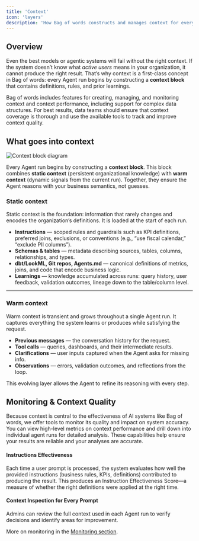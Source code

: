 ```yaml
---
title: 'Context'
icon: 'layers'
description: 'How Bag of words constructs and manages context for every Agent run'
---
```


## Overview  

Even the best models or agentic systems will fail without the right context. If the system doesn’t know what *active users* means in your organization, it cannot produce the right result. That’s why context is a first-class concept in Bag of words: every Agent run begins by constructing a **context block** that contains definitions, rules, and prior learnings.  

Bag of words includes features for creating, managing, and monitoring context and context performance, including support for complex data structures. For best results, data teams should ensure that context coverage is thorough and use the available tools to track and improve context quality.

## What goes into context  

![Context block diagram](/assets/media/context.png)

Every Agent run begins by constructing a **context block**. This block combines **static context** (persistent organizational knowledge) with **warm context** (dynamic signals from the current run). Together, they ensure the Agent reasons with your business semantics, not guesses.  

### Static context  

Static context is the foundation: information that rarely changes and encodes the organization’s definitions. It is loaded at the start of each run.  

- **Instructions** — scoped rules and guardrails such as KPI definitions, preferred joins, exclusions, or conventions (e.g., “use fiscal calendar,” “exclude PII columns”).  
- **Schemas & tables** — metadata describing sources, tables, columns, relationships, and types.  
- **dbt/LookML, Git repos, Agents.md** — canonical definitions of metrics, joins, and code that encode business logic.  
- **Learnings** — knowledge accumulated across runs: query history, user feedback, validation outcomes, lineage down to the table/column level.  

---

### Warm context  

Warm context is transient and grows throughout a single Agent run. It captures everything the system learns or produces while satisfying the request.  

- **Previous messages** — the conversation history for the request.  
- **Tool calls** — queries, dashboards, and their intermediate results.  
- **Clarifications** — user inputs captured when the Agent asks for missing info.  
- **Observations** — errors, validation outcomes, and reflections from the loop.  

This evolving layer allows the Agent to refine its reasoning with every step.  


## Monitoring & Context Quality

Because context is central to the effectiveness of AI systems like Bag of words, we offer tools to monitor its quality and impact on system accuracy. You can view high-level metrics on context performance and drill down into individual agent runs for detailed analysis. These capabilities help ensure your results are reliable and your analyses are accurate.


#### Instructions Effectiveness
Each time a user prompt is processed, the system evaluates how well the provided instructions (business rules, KPIs, definitions) contributed to producing the result. This produces an Instruction Effectiveness Score—a measure of whether the right definitions were applied at the right time.

#### Context Inspection for Every Prompt
Admins can review the full context used in each Agent run to verify decisions and identify areas for improvement.

More on monitoring in the [Monitoring section](./monitoring).


